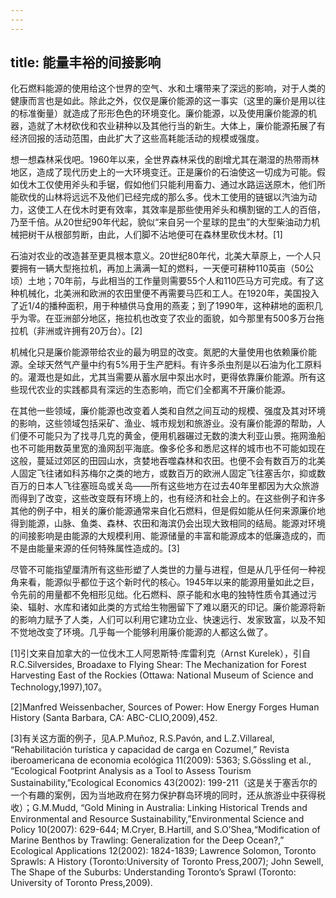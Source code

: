 ```yaml
---
---
---
```

title: 能量丰裕的间接影响
---




化石燃料能源的使用给这个世界的空气、水和土壤带来了深远的影响，对于人类的健康而言也是如此。除此之外，仅仅是廉价能源的这一事实（这里的廉价是用以往的标准衡量）就造成了形形色色的环境变化。廉价能源，以及使用廉价能源的机器，造就了木材砍伐和农业耕种以及其他行当的新生。大体上，廉价能源拓展了有经济回报的活动范围，由此扩大了这些高耗能活动的规模或强度。

想一想森林采伐吧。1960年以来，全世界森林采伐的剧增尤其在潮湿的热带雨林地区，造成了现代历史上的一大环境变迁。正是廉价的石油使这一切成为可能。假如伐木工仅使用斧头和手锯，假如他们只能利用畜力、通过水路运送原木，他们所能砍伐的山林将远远不及他们已经完成的那么多。伐木工使用的链锯以汽油为动力，这使工人在伐木时更有效率，其效率是那些使用斧头和横割锯的工人的百倍，乃至千倍。从20世纪90年代起，貌似“来自另一个星球的昆虫”的大型柴油动力机械把树干从根部剪断，由此，人们脚不沾地便可在森林里砍伐木材。[1]

石油对农业的改造甚至更具根本意义。20世纪80年代，北美大草原上，一个人只要拥有一辆大型拖拉机，再加上满满一缸的燃料，一天便可耕种110英亩（50公顷）土地；70年前，与此相当的工作量则需要55个人和110匹马方可完成。有了这种机械化，北美洲和欧洲的农田里便不再需要马匹和工人。在1920年，美国投入了近1/4的播种面积，用于种植供马食用的燕麦；到了1990年，这种耕地的面积几乎为零。在亚洲部分地区，拖拉机也改变了农业的面貌，如今那里有500多万台拖拉机（非洲或许拥有20万台）。[2]

机械化只是廉价能源带给农业的最为明显的改变。氮肥的大量使用也依赖廉价能源。全球天然气产量中约有5%用于生产肥料。有许多杀虫剂是以石油为化工原料的。灌溉也是如此，尤其当需要从蓄水层中泵出水时，更得依靠廉价能源。所有这些现代农业的实践都具有深远的生态影响，而它们全都离不开廉价能源。

在其他一些领域，廉价能源也改变着人类和自然之间互动的规模、强度及其对环境的影响，这些领域包括采矿、渔业、城市规划和旅游业。没有廉价能源的帮助，人们便不可能只为了找寻几克的黄金，便用机器碾过无数的澳大利亚山景。拖网渔船也不可能用数英里宽的渔网刮平海底。像多伦多和悉尼这样的城市也不可能如现在这般，蔓延过郊区的田园山水，贪婪地吞噬森林和农田。也便不会有数百万的北美人固定飞往诸如科苏梅尔之类的地方，或数百万的欧洲人固定飞往塞舌尔，抑或数百万的日本人飞往塞班岛或关岛——所有这些地方在过去40年里都因为大众旅游而得到了改变，这些改变既有环境上的，也有经济和社会上的。在这些例子和许多其他的例子中，相关的廉价能源通常来自化石燃料，但是假如能从任何来源廉价地得到能源，山脉、鱼类、森林、农田和海滨仍会出现大致相同的结局。能源对环境的间接影响是由能源的大规模利用、能源储量的丰富和能源成本的低廉造成的，而不是由能量来源的任何特殊属性造成的。[3]

尽管不可能指望厘清所有这些形塑了人类世的力量与进程，但是从几乎任何一种视角来看，能源似乎都位于这个新时代的核心。1945年以来的能源用量如此之巨，令先前的用量都不免相形见绌。化石燃料、原子能和水电的独特性质令其通过污染、辐射、水库和诸如此类的方式给生物圈留下了难以磨灭的印记。廉价能源将新的影响力赋予了人类，人们可以利用它建功立业、快速远行、发家致富，以及不知不觉地改变了环境。几乎每一个能够利用廉价能源的人都这么做了。

[1]引文来自加拿大的一位伐木工人阿恩斯特·库雷利克（Arnst Kurelek），引自R.C.Silversides, Broadaxe to Flying Shear: The Mechanization for Forest Harvesting East of the Rockies (Ottawa: National Museum of Science and Technology,1997),107。



[2]Manfred Weissenbacher, Sources of Power: How Energy Forges Human History (Santa Barbara, CA: ABC-CLIO,2009),452.



[3]有关这方面的例子，见A.P.Muñoz, R.S.Pavón, and L.Z.Villareal, “Rehabilitación turística y capacidad de carga en Cozumel,” Revista iberoamericana de economia ecológica 11(2009): 5363; S.Gössling et al., “Ecological Footprint Analysis as a Tool to Assess Tourism Sustainability,”Ecological Economics 43(2002): 199-211（这是关于塞舌尔的一个有趣的案例，因为当地政府在努力保护群岛环境的同时，还从旅游业中获得税收）；G.M.Mudd, “Gold Mining in Australia: Linking Historical Trends and Environmental and Resource Sustainability,”Environmental Science and Policy 10(2007): 629-644; M.Cryer, B.Hartill, and S.O’Shea,“Modification of Marine Benthos by Trawling: Generalization for the Deep Ocean?,” Ecological Applications 12(2002): 1824-1839; Lawrence Solomon, Toronto Sprawls: A History (Toronto:University of Toronto Press,2007); John Sewell, The Shape of the Suburbs: Understanding Toronto’s Sprawl (Toronto: University of Toronto Press,2009).